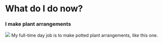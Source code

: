 
<Layout>

# What do I do now?
### I make plant arrangements

<img src="https://keyassets.timeincuk.net/inspirewp/live/wp-content/uploads/sites/16/2011/09/pot5.jpg"/>

<Notes>
My full-time day job is to make potted plant arrangements, like this one.
</Notes>

</Layout>